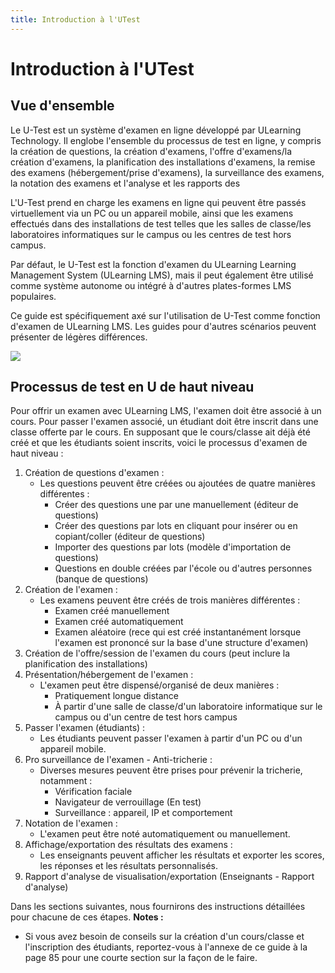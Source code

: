 ```yaml
---
title: Introduction à l'UTest 
---
```



# Introduction à l'UTest 
 
 ## Vue d'ensemble 
 Le U-Test est un système d'examen en ligne développé par ULearning Technology. Il englobe l'ensemble du processus de test en ligne, y compris la création de questions, la création d'examens, l'offre d'examens/la création d'examens, la planification des installations d'examens, la remise des examens (hébergement/prise d'examens), la surveillance des examens, la notation des examens et l'analyse et les rapports des 
 
 L'U-Test prend en charge les examens en ligne qui peuvent être passés virtuellement via un PC ou un appareil mobile, ainsi que les examens effectués dans des installations de test telles que les salles de classe/les laboratoires informatiques sur le campus ou les centres de test hors campus. 
 
 Par défaut, le U-Test est la fonction d'examen du ULearning Learning Management System (ULearning LMS), mais il peut également être utilisé comme système autonome ou intégré à d'autres plates-formes LMS populaires. 
 
 Ce guide est spécifiquement axé sur l'utilisation de U-Test comme fonction d'examen de ULearning LMS. Les guides pour d'autres scénarios peuvent présenter de légères différences.

![](/img/utest/introduction01.png)

## Processus de test en U de haut niveau 
 Pour offrir un examen avec ULearning LMS, l'examen doit être associé à un cours. Pour passer l'examen associé, un étudiant doit être inscrit dans une classe offerte par le cours. En supposant que le cours/classe ait déjà été créé et que les étudiants soient inscrits, voici le processus d'examen de haut niveau : 
 
 1. Création de questions d'examen : 
     - Les questions peuvent être créées ou ajoutées de quatre manières différentes : 
         - Créer des questions une par une manuellement (éditeur de questions) 
         - Créer des questions par lots en cliquant pour insérer ou en copiant/coller (éditeur de questions) 
         - Importer des questions par lots (modèle d'importation de questions) 
         - Questions en double créées par l'école ou d'autres personnes (banque de questions) 
 2. Création de l'examen : 
     - Les examens peuvent être créés de trois manières différentes : 
         - Examen créé manuellement 
         - Examen créé automatiquement 
         - Examen aléatoire (rece qui est créé instantanément lorsque l'examen est prononcé sur la base d'une structure d'examen) 
 3. Création de l'offre/session de l'examen du cours (peut inclure la planification des installations) 
 4. Présentation/hébergement de l'examen : 
     - L'examen peut être dispensé/organisé de deux manières : 
         - Pratiquement longue distance 
         - À partir d'une salle de classe/d'un laboratoire informatique sur le campus ou d'un centre de test hors campus 
 5. Passer l'examen (étudiants) : 
     - Les étudiants peuvent passer l'examen à partir d'un PC ou d'un appareil mobile. 
 6. Pro surveillance de l'examen - Anti-tricherie : 
     - Diverses mesures peuvent être prises pour prévenir la tricherie, notamment : 
         - Vérification faciale 
         - Navigateur de verrouillage (En test) 
         - Surveillance : appareil, IP et comportement 
 7. Notation de l'examen : 
     - L'examen peut être noté automatiquement ou manuellement. 
 8. Affichage/exportation des résultats des examens : 
     - Les enseignants peuvent afficher les résultats et exporter les scores, les réponses et les résultats personnalisés. 
 9. Rapport d'analyse de visualisation/exportation (Enseignants - Rapport d'analyse) 
 
 Dans les sections suivantes, nous fournirons des instructions détaillées pour chacune de ces étapes. 
 **Notes :** 
 - Si vous avez besoin de conseils sur la création d'un cours/classe et l'inscription des étudiants, reportez-vous à l'annexe de ce guide à la page 85 pour une courte section sur la façon de le faire.
